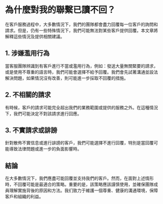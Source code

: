 # 為什麼對我的聯繫已讀不回？
在客戶服務過程中，大多數情況下，我們的團隊都會盡力回覆每一位客戶的詢問和請求。但是，仍有一些特殊情況下，我們可能無法對某些客戶提供回覆。本文章將解釋這些情況及提供相關建議。

## 1. **涉嫌濫用行為**

當客服團隊辨識到有客戶進行不當或濫用行為，例如：發送大量無關緊要的請求，或是使用不尊重的語言時，我們可能會選擇不給予回覆。我們會先試著溝通並設法解決問題，如果情況沒有改善，則可能進一步採取不回覆的措施。



## 2. **不相關的請求**

有時候，客戶的請求可能完全超出我們的業務範圍或提供的服務之外。在這種情況下，我們可能決定不對該請求進行回應。


## 3. **不實請求或誹謗**

針對散佈不實信息或進行誹謗的客戶，我們可能選擇不進行回覆，特別是當回覆可能導致法律問題或進一步的負面影響時。


## 結論

在大多數情況下，我們應盡可能回覆並支持我們的客戶。然而，在面對上述情形時，不回覆可能是最適合的策略。重要的是，該策略應該謹慎使用，並確保團隊成員理解實施背後的原因和方法。我们致力于維護一個尊重、健康的溝通環境，保障客戶和組織的利益。
